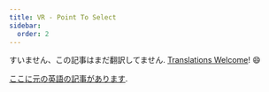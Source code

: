 ```yaml
---
title: VR - Point To Select
sidebar:
  order: 2
---
```


すいません、この記事はまだ翻訳してません. [Translations Welcome](https://github.com/mrdoob/three.js)! 😄

[ここに元の英語の記事があります](/manual/en/webxr-point-to-select.html).
